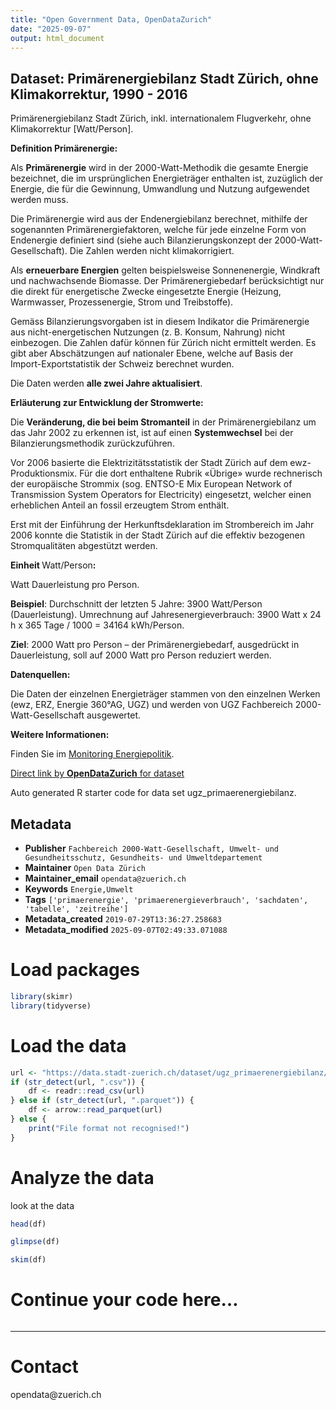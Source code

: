 ```yaml
---
title: "Open Government Data, OpenDataZurich"
date: "2025-09-07"
output: html_document
---
```


## Dataset: Primärenergiebilanz Stadt Zürich, ohne Klimakorrektur, 1990 - 2016


Primärenergiebilanz Stadt Zürich, inkl. internationalem Flugverkehr, ohne Klimakorrektur [Watt/Person].


**Definition Primärenergie:**


Als **Primärenergie** wird in der 2000-Watt-Methodik die gesamte Energie bezeichnet, die im ursprünglichen Energieträger enthalten ist, zuzüglich der Energie, die für die Gewinnung, Umwandlung und Nutzung aufgewendet werden muss.

Die Primärenergie wird aus der Endenergiebilanz berechnet, mithilfe der sogenannten Primärenergiefaktoren, welche für jede einzelne Form von Endenergie definiert sind (siehe auch Bilanzierungskonzept der 2000-Watt-Gesellschaft). Die Zahlen werden nicht klimakorrigiert.

Als **erneuerbare Energien** gelten beispielsweise Sonnenenergie, Windkraft und nachwachsende Biomasse. Der Primärenergiebedarf berücksichtigt nur die direkt für energetische Zwecke eingesetzte Energie (Heizung, Warmwasser, Prozessenergie, Strom und Treibstoffe).

Gemäss Bilanzierungsvorgaben ist in diesem Indikator die Primärenergie aus nicht-energetischen Nutzungen (z. B. Konsum, Nahrung) nicht einbezogen. Die Zahlen dafür können für Zürich nicht ermittelt werden. Es gibt aber Abschätzungen auf nationaler Ebene, welche auf Basis der Import-Exportstatistik der Schweiz berechnet wurden.

Die Daten werden **alle zwei Jahre aktualisiert**.


[]()

**Erläuterung zur Entwicklung der Stromwerte:**


Die **Veränderung, die bei beim Stromanteil** in der Primärenergiebilanz um das Jahr 2002 zu erkennen ist, ist auf einen **Systemwechsel** bei der Bilanzierungsmethodik zurückzuführen. 

Vor 2006 basierte die Elektrizitätsstatistik der Stadt Zürich auf dem ewz-Produktionsmix. Für die dort enthaltene Rubrik «Übrige» wurde rechnerisch der europäische Strommix (sog. ENTSO-E Mix European Network of Transmission System Operators for Electricity) eingesetzt, welcher einen erheblichen Anteil an fossil erzeugtem Strom enthält.

Erst mit der Einführung der Herkunftsdeklaration im Strombereich im Jahr 2006 konnte die Statistik in der Stadt Zürich auf die effektiv bezogenen Stromqualitäten abgestützt werden. 


[]()

**Einheit **Watt/Person**:**


Watt Dauerleistung pro Person. 

**Beispiel**: Durchschnitt der letzten 5 Jahre: 3900 Watt/Person (Dauerleistung).  Umrechnung auf Jahresenergieverbrauch: 3900 Watt x 24 h x 365 Tage / 1000 = 34164 kWh/Person.

**Ziel**: 2000 Watt pro Person – der Primärenergiebedarf, ausgedrückt in Dauerleistung, soll auf 2000 Watt pro Person reduziert werden.


[]()

**Datenquellen:**


Die Daten der einzelnen Energieträger stammen von den einzelnen Werken (ewz, ERZ, Energie 360°AG, UGZ) und werden von UGZ Fachbereich 2000-Watt-Gesellschaft ausgewertet.


[]()

**Weitere Informationen:**


Finden Sie im [Monitoring Energiepolitik](https://www.stadt-zuerich.ch/de/umwelt-und-energie/energie/planung-strategien/monitoring.html).


[]()



[Direct link by **OpenDataZurich** for dataset](https://data.stadt-zuerich.ch/dataset/ugz_primaerenergiebilanz)

Auto generated R starter code for data set ugz_primaerenergiebilanz.

## Metadata

- **Publisher** `Fachbereich 2000-Watt-Gesellschaft, Umwelt- und Gesundheitsschutz, Gesundheits- und Umweltdepartement`
- **Maintainer** `Open Data Zürich`
- **Maintainer_email** `opendata@zuerich.ch`
- **Keywords** `Energie,Umwelt`
- **Tags** `['primaerenergie', 'primaerenergieverbrauch', 'sachdaten', 'tabelle', 'zeitreihe']`
- **Metadata_created** `2019-07-29T13:36:27.258683`
- **Metadata_modified** `2025-09-07T02:49:33.071088`


# Load packages

```r
library(skimr)
library(tidyverse)
```

# Load the data

```r
url <- "https://data.stadt-zuerich.ch/dataset/ugz_primaerenergiebilanz/download/ugz_primaerenergiebilanz.csv"
if (str_detect(url, ".csv")) {
    df <- readr::read_csv(url)
} else if (str_detect(url, ".parquet")) {
    df <- arrow::read_parquet(url)
} else {
    print("File format not recognised!")
}
```

# Analyze the data

look at the data
```r
head(df)
```

```r
glimpse(df)
```

```r
skim(df)
```

# Continue your code here...

```r

```

------------------------------------------------------------------------

# Contact

opendata@zuerich.ch
